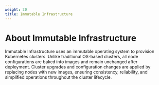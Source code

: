 ```yaml
---
weight: 20
title: Immutable Infrastructure
---
```


# About Immutable Infrastructure

Immutable Infrastructure uses an immutable operating system to provision Kubernetes clusters. Unlike traditional OS-based clusters, all node configurations are baked into images and remain unchanged after deployment. Cluster upgrades and configuration changes are applied by replacing nodes with new images, ensuring consistency, reliability, and simplified operations throughout the cluster lifecycle.

<ExternalSite name="immutable-infra" />
